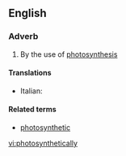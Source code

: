 ==English==

===Adverb===
{{infl|en|adverb}}

# By the use of [[photosynthesis]]

====Translations====
{{top}}
* Italian: {{t-|it|fotosinteticamente}}
{{mid}}

{{bottom}}

====Related terms====
*[[photosynthetic]]

[[vi:photosynthetically]]